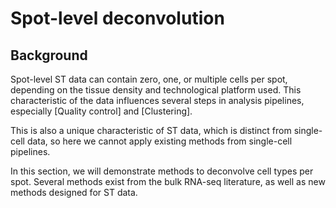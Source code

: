 # Spot-level deconvolution

## Background

Spot-level ST data can contain zero, one, or multiple cells per spot, depending on the tissue density and technological platform used. This characteristic of the data influences several steps in analysis pipelines, especially [Quality control] and [Clustering].

This is also a unique characteristic of ST data, which is distinct from single-cell data, so here we cannot apply existing methods from single-cell pipelines.

In this section, we will demonstrate methods to deconvolve cell types per spot. Several methods exist from the bulk RNA-seq literature, as well as new methods designed for ST data.

